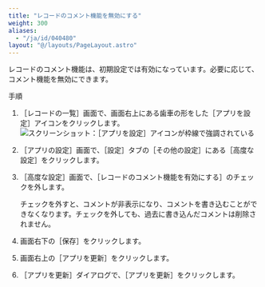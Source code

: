 ```yaml
---
title: "レコードのコメント機能を無効にする"
weight: 300
aliases:
  - "/ja/id/040480"
layout: "@/layouts/PageLayout.astro"
---
```




レコードのコメント機能は、初期設定では有効になっています。必要に応じて、コメント機能を無効にできます。

<Heading id="app_othersettings_record_comment_10">手順</Heading>
1. <Wovn>［レコードの一覧］</Wovn>画面で、画面右上にある歯車の形をした<Wovn>［アプリを設定］</Wovn>アイコンをクリックします。<Wovn></Wovn>  
   <Img src="/k/kintone/img/settings_new_icon.png" alt="スクリーンショット：［アプリを設定］アイコンが枠線で強調されている" />

1. <Wovn>［アプリの設定］</Wovn>画面で、<Wovn>［設定］</Wovn>タブの<Wovn>［その他の設定］</Wovn>にある<Wovn>［高度な設定］</Wovn>をクリックします。

1. <Wovn>［高度な設定］</Wovn>画面で、<Wovn>［レコードのコメント機能を有効にする］</Wovn>のチェックを外します。

   <Warning>

   チェックを外すと、コメントが非表示になり、コメントを書き込むことができなくなります。チェックを外しても、過去に書き込んだコメントは削除されません。

   
   </Warning>

1. 画面右下の<Wovn>［保存］</Wovn>をクリックします。

1. 画面右上の<Wovn>［アプリを更新］</Wovn>をクリックします。

1. <Wovn>［アプリを更新］</Wovn>ダイアログで、<Wovn>［アプリを更新］</Wovn>をクリックします。

